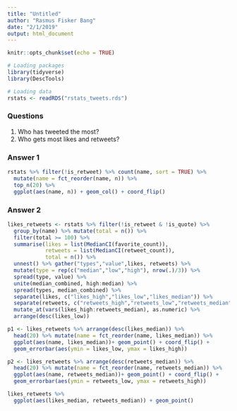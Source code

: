 ```yaml
---
title: "Untitled"
author: "Rasmus Fisker Bang"
date: "2/1/2019"
output: html_document
---
```


```r
knitr::opts_chunk$set(echo = TRUE)

# Loading packages
library(tidyverse)
library(DescTools)

# Loading data
rstats <- readRDS("rstats_tweets.rds")
```

### Questions

1. Who has tweeted the most?
2. Who gets most likes and retweets?

### Answer 1

```r
rstats %>% filter(!is_retweet) %>% count(name, sort = TRUE) %>% 
  mutate(name = fct_reorder(name, n)) %>% 
  top_n(20) %>% 
  ggplot(aes(name, n)) + geom_col() + coord_flip()
```

### Answer 2

```r

likes_retweets <- rstats %>% filter(!is_retweet & !is_quote) %>% 
  group_by(name) %>% mutate(total = n()) %>% 
  filter(total >= 100) %>% 
  summarise(likes = list(MedianCI(favorite_count)),
            retweets = list(MedianCI(retweet_count)),
            total = n()) %>% 
  unnest() %>% gather("types","value",likes, retweets) %>%  
  mutate(type = rep(c("median","low","high"), nrow(.)/3)) %>% 
  spread(type, value) %>% 
  unite(median_combined, high:median) %>% 
  spread(types, median_combined) %>% 
  separate(likes, c("likes_high","likes_low","likes_median")) %>% 
  separate(retweets, c("retweets_high","retweets_low","retweets_median")) %>% 
  mutate_at(vars(likes_high:retweets_median), as.numeric) %>% 
  arrange(desc(likes_low))

p1 <- likes_retweets %>% arrange(desc(likes_median)) %>% 
  head(20) %>% mutate(name = fct_reorder(name, likes_median)) %>% 
  ggplot(aes(name, likes_median))+ geom_point() + coord_flip() +
  geom_errorbar(aes(ymin = likes_low, ymax = likes_high))

p2 <- likes_retweets %>% arrange(desc(retweets_median)) %>% 
  head(20) %>% mutate(name = fct_reorder(name, retweets_median)) %>% 
  ggplot(aes(name, retweets_median))+ geom_point() + coord_flip() +
  geom_errorbar(aes(ymin = retweets_low, ymax = retweets_high))

likes_retweets %>% 
  ggplot(aes(likes_median, retweets_median)) + geom_point()


```






